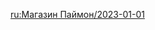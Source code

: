 {{Paimon's Bargains
|time_start = 2023-01-01 04:00:00
|time_end   = 2023-02-01 03:59:59
|shop =
{{Shop|Fischl|34|1|type=Character}}
{{Shop|Xiangling|34|1|type=Character}}
{{Shop|Blackcliff Longsword|24|3|type=Weapon}}
{{Shop|Blackcliff Slasher|24|3|type=Weapon}}
{{Shop|Blackcliff Pole|24|3|type=Weapon}}
{{Shop|Blackcliff Agate|24|3|type=Weapon}}
{{Shop|Blackcliff Warbow|24|3|type=Weapon}}
}}
<noinclude>
[[ru:Магазин Паймон/2023-01-01]]
</noinclude>